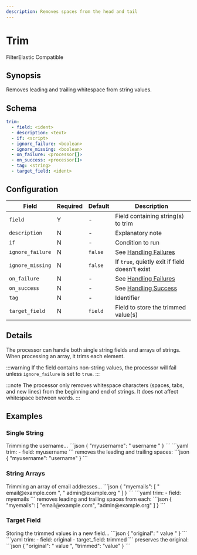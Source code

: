 ```yaml
---
description: Removes spaces from the head and tail
---
```


# Trim

<span class="theme-doc-version-badge badge badge--primary">Filter</span><span class="theme-doc-version-badge badge badge--secondary">Elastic Compatible</span>

## Synopsis

Removes leading and trailing whitespace from string values.

## Schema

```yaml {2}
trim:
  - field: <ident>
  - description: <text>
  - if: <script>
  - ignore_failure: <boolean>
  - ignore_missing: <boolean>
  - on_failure: <processor[]>
  - on_success: <processor[]>
  - tag: <string>
  - target_field: <ident>
```

## Configuration

|Field|Required|Default|Description|
|---|---|---|---|
|`field`|Y|-|Field containing string(s) to trim|
|`description`|N|-|Explanatory note|
|`if`|N|-|Condition to run|
|`ignore_failure`|N|`false`|See [Handling Failures](../handling-failures.mdx)|
|`ignore_missing`|N|`false`|If `true`, quietly exit if field doesn't exist|
|`on_failure`|N|-|See [Handling Failures](../handling-failures.mdx)|
|`on_success`|N|-|See [Handling Success](../handling-success.mdx)|
|`tag`|N|-|Identifier|
|`target_field`|N|`field`|Field to store the trimmed value(s)|

## Details

The processor can handle both single string fields and arrays of strings. When processing an array, it trims each element.

:::warning
If the field contains non-string values, the processor will fail unless `ignore_failure` is set to `true`.
:::

:::note
The processor only removes whitespace characters (spaces, tabs, and new lines) from the beginning and end of strings. It does not affect whitespace between words.
:::

## Examples

### Single String

<ExampleGrid>
  <CommentCol>
    Trimming the username...
  </CommentCol>
  <CodeCol>
    ```json
    {
      "myusername": "  username  "
    }
    ```
    ```yaml
    trim:
      - field: myusername
    ```
  </CodeCol>
  <CommentCol>
    removes the leading and trailing spaces:
  </CommentCol>
  <CodeCol>
    ```json
    {
      "myusername": "username"
    }
    ```
  </CodeCol>
</ExampleGrid>

### String Arrays

<ExampleGrid>
  <CommentCol>
    Trimming an array of email addresses...
  </CommentCol>
  <CodeCol>
    ```json
    {
      "myemails": [
        "  email@example.com  ",
        "  admin@example.org  "
      ]
    }
    ```
    ```yaml
    trim:
      - field: myemails
    ```
  </CodeCol>
  <CommentCol>
    removes leading and trailing spaces from each:
  </CommentCol>
  <CodeCol>
    ```json
    {
      "myemails": [
        "email@example.com",
        "admin@example.org"
      ]
    }
    ```
  </CodeCol>
</ExampleGrid>

### Target Field

<ExampleGrid>
  <CommentCol>
    Storing the trimmed values in a new field...
  </CommentCol>
  <CodeCol>
    ```json
    {
      "original": "  value  "
    }
    ```
    ```yaml
    trim:
      - field: original
      - target_field: trimmed
    ```
  </CodeCol>
  <CommentCol>
    preserves the original:
  </CommentCol>
  <CodeCol>
    ```json
    {
      "original": "  value  ",
      "trimmed": "value"
    }
    ```
  </CodeCol>
</ExampleGrid>

